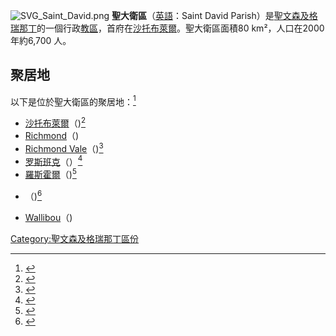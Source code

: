 [[Image:SVG_Saint_David.png|thumb]]
'''聖大衛區'''（[[英語|英語]]：Saint David Parish）是[[聖文森及格瑞那丁|聖文森及格瑞那丁]]的一個行政[[教區|教區]]，首府在[[沙托布萊爾|沙托布萊爾]]。聖大衛區面積80 km²，人口在2000年約6,700 人。

==聚居地==
以下是位於聖大衛區的聚居地：<ref>{{cite web|url=http://geonames.nga.mil/ggmagaz/|title=GeoNames Search|publisher=[[美國國家地理空間情報局|美國國家地理空間情報局]]|accessdate=2 March 2013|archive-date=2017-03-18|archive-url=https://web.archive.org/web/20170318130018/http://geonames.nga.mil/ggmagaz/|dead-url=no}}</ref>
* [[沙托布萊爾|沙托布萊爾]]（{{coord|13|17|18|N|61|14|25|W|region:VC_type:city|name=沙托布萊爾}})<ref>{{cite web|url=http://www.wikimapia.org/16807204/Chateaubelair|title=Chateaubelair|publisher=Wikimapia|accessdate=3 March 2013|archive-date=2018-08-25|archive-url=https://web.archive.org/web/20180825180036/http://wikimapia.org/16807204/Chateaubelair|dead-url=no}}</ref>
* [[Richmond,_Saint_Vincent_and_the_Grenadines|Richmond]]（{{coord|13|18|N|61|13|W|region:VC_type:city|name=Richmond}})
* [[Richmond_Vale|Richmond Vale]]（{{coord|13|17|41|N|61|14|02|W|region:VC_type:city|name=Richmond Vale}})<ref>{{cite web|url=http://www.wikimapia.org/16807101/Richmond-Vale|title=Richmond Vale|publisher=Wikimapia|accessdate=3 March 2013|archive-date=2019-06-06|archive-url=https://web.archive.org/web/20190606023324/http://wikimapia.org/16807101/Richmond-Vale|dead-url=no}}</ref>
* [[罗斯班克|罗斯班克]]（{{coord|13|17|05|N|61|15|13|W}}）<ref>{{cite web | url = http://www.wikimapia.org/16810048/Rose-Bank | title = Rose Bank | publisher = Wikimapia | accessdate = 3 March 2013 | archive-date = 2021-05-08 | archive-url = https://web.archive.org/web/20210508090706/http://wikimapia.org/16810048/Rose-Bank | dead-url = no }}</ref>
* [[羅斯霍爾_(聖文森特和格林納丁斯)|羅斯霍爾]]（{{coord|13|16|13|N|61|14|25|W|region:VC_type:city|name=羅斯霍爾}})<ref>{{cite web|url=http://www.wikimapia.org/16810228/Rose-Hall|title=Rose Hall|publisher=Wikimapia|accessdate=3 March 2013|archive-date=2019-06-03|archive-url=https://web.archive.org/web/20190603070254/http://wikimapia.org/16810228/Rose-Hall|dead-url=no}}</ref>
* {{tsl|en|Troumaka||Troumaka}}（{{coord|13|16|54|N|61|15|25|W|region:VC_type:city|name=Troumaka}})<ref>{{cite web|url=http://www.wikimapia.org/16810082/Troumaka|title=Troumaka|publisher=Wikimapia|accessdate=3 March 2013|archive-date=2019-06-08|archive-url=https://web.archive.org/web/20190608072538/http://wikimapia.org/16810082/Troumaka|dead-url=no}}</ref>
* [[Wallibou|Wallibou]]（{{coord|13|19|N|61|13|W|region:VC_type:city|name=Wallibou}})

{{聖文森及格瑞那丁區份}}
{{DEFAULTSORT:Saint David Parish, Saint Vincent and the Grenadines}}
[[Category:聖文森及格瑞那丁區份|Category:聖文森及格瑞那丁區份]]
{{聖文森及格瑞那丁小作品}}